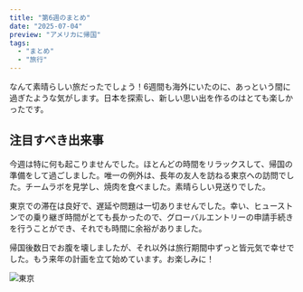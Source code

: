 ```yaml
---
title: "第6週のまとめ"
date: "2025-07-04"
preview: "アメリカに帰国"
tags:
  - "まとめ"
  - "旅行"
---
```


なんて素晴らしい旅だったでしょう！6週間も海外にいたのに、あっという間に過ぎたような気がします。日本を探索し、新しい思い出を作るのはとても楽しかったです。

## 注目すべき出来事
今週は特に何も起こりませんでした。ほとんどの時間をリラックスして、帰国の準備をして過ごしました。唯一の例外は、長年の友人を訪ねる東京への訪問でした。チームラボを見学し、焼肉を食べました。素晴らしい見送りでした。

東京での滞在は良好で、遅延や問題は一切ありませんでした。幸い、ヒューストンでの乗り継ぎ時間がとても長かったので、グローバルエントリーの申請手続きを行うことができ、それでも時間に余裕がありました。

帰国後数日でお腹を壊しましたが、それ以外は旅行期間中ずっと皆元気で幸せでした。もう来年の計画を立て始めています。お楽しみに！

![東京](images/week-six-img/IMG_9646.jpg)

